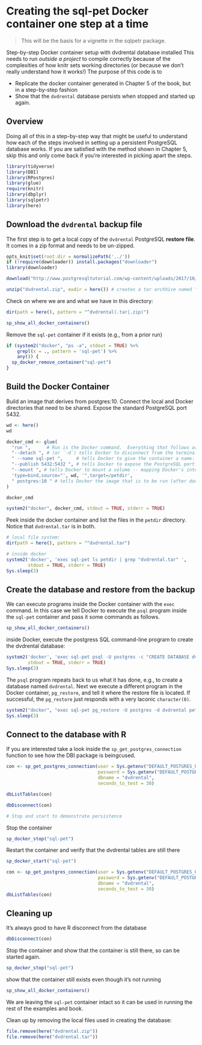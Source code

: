 # Creating the sql-pet Docker container one step at a time {#chapter_step-at-a-time-docker}

> This will be the basis for a vignette in the sqlpetr package.

Step-by-step Docker container setup with dvdrental database installed
This needs to run *outside a project* to compile correctly because of
the complexities of how knitr sets working directories (or because we
don’t really understand how it works!) The purpose of this code is to

  - Replicate the docker container generated in Chapter 5 of the book,
    but in a step-by-step fashion
  - Show that the `dvdrental` database persists when stopped and started
    up again.

## Overview

Doing all of this in a step-by-step way that might be useful to
understand how each of the steps involved in setting up a persistent
PostgreSQL database works. If you are satisfied with the method shown in
Chapter 5, skip this and only come back if you’re interested in picking
apart the steps.

```r
library(tidyverse)
library(DBI)
library(RPostgres)
library(glue)
require(knitr)
library(dbplyr)
library(sqlpetr)
library(here)
```

## Download the `dvdrental` backup file

The first step is to get a local copy of the `dvdrental` PostgreSQL
**restore file**. It comes in a zip format and needs to be un-zipped.

```r
opts_knit$set(root.dir = normalizePath('../'))
if (!require(downloader)) install.packages("downloader")
library(downloader)

download("http://www.postgresqltutorial.com/wp-content/uploads/2017/10/dvdrental.zip", destfile = glue(here("dvdrental.zip")))

unzip("dvdrental.zip", exdir = here()) # creates a tar archhive named "dvdrental.tar"
```

Check on where we are and what we have in this directory:

```r

dir(path = here(), pattern = "^dvdrental(.tar|.zip)")

sp_show_all_docker_containers()

```

Remove the `sql-pet` container if it exists (e.g., from a prior run)

```r

if (system2("docker", "ps -a", stdout = TRUE) %>%
    grepl(x = ., pattern = 'sql-pet') %>%
    any()) {
  sp_docker_remove_container("sql-pet")
}
```

## Build the Docker Container

Build an image that derives from postgres:10. Connect the local and
Docker directories that need to be shared. Expose the standard
PostgreSQL port 5432.

```r
wd <- here()
wd

docker_cmd <- glue(
  "run ",      # Run is the Docker command.  Everything that follows are `run` parameters.
  "--detach ", # (or `-d`) tells Docker to disconnect from the terminal / program issuing the command
  " --name sql-pet ",     # tells Docker to give the container a name: `sql-pet`
  "--publish 5432:5432 ", # tells Docker to expose the PostgreSQL port 5432 to the local network with 5432
  "--mount ", # tells Docker to mount a volume -- mapping Docker's internal file structure to the host file structure
  'type=bind,source="', wd, '",target=/petdir',
  " postgres:10 " # tells Docker the image that is to be run (after downloading if necessary)
)

docker_cmd
```



```r
system2("docker", docker_cmd, stdout = TRUE, stderr = TRUE)
```

Peek inside the docker container and list the files in the `petdir`
directory. Notice that `dvdrental.tar` is in both.

```r
# local file system:
dir(path = here(), pattern = "^dvdrental.tar")

# inside docker
system2('docker', 'exec sql-pet ls petdir | grep "dvdrental.tar" ',
        stdout = TRUE, stderr = TRUE)
Sys.sleep(3)
```


## Create the database and restore from the backup

We can execute programs inside the Docker container with the `exec`
command. In this case we tell Docker to execute the `psql` program
inside the `sql-pet` container and pass it some commands as follows.

```r
sp_show_all_docker_containers()
```
inside Docker, execute the postgress SQL command-line program to create the dvdrental database:

```r
system2('docker', 'exec sql-pet psql -U postgres -c "CREATE DATABASE dvdrental;"',
        stdout = TRUE, stderr = TRUE)
Sys.sleep(3)
```

The `psql` program repeats back to us what it has done, e.g., to create
a database named `dvdrental`. Next we execute a different program in the
Docker container, `pg_restore`, and tell it where the restore file is
located. If successful, the `pg_restore` just responds with a very
laconic `character(0)`. 

```r

system2("docker", "exec sql-pet pg_restore -U postgres -d dvdrental petdir/dvdrental.tar", stdout = TRUE, stderr = TRUE)
Sys.sleep(3)

```

## Connect to the database with R

If you are interested take a look inside the `sp_get_postgres_connection` function to see how the DBI package is beingcused.

```r
con <- sp_get_postgres_connection(user = Sys.getenv("DEFAULT_POSTGRES_USER_NAME"),
                                  password = Sys.getenv("DEFAULT_POSTGRES_PASSWORD"),
                                  dbname = "dvdrental",
                                  seconds_to_test = 30)

dbListTables(con)
```

```r
dbDisconnect(con)

# Stop and start to demonstrate persistence
```

Stop the container

```r
sp_docker_stop("sql-pet")
```

Restart the container and verify that the dvdrental tables are still
there

```r
sp_docker_start("sql-pet")

con <- sp_get_postgres_connection(user = Sys.getenv("DEFAULT_POSTGRES_USER_NAME"),
                                  password = Sys.getenv("DEFAULT_POSTGRES_PASSWORD"),
                                  dbname = "dvdrental",
                                  seconds_to_test = 30)
dbListTables(con)
```

## Cleaning up

It’s always good to have R disconnect from the database

```r
dbDisconnect(con)
```

Stop the container and show that the container is still there, so can be
started again.

```r
sp_docker_stop("sql-pet")
```

show that the container still exists even though it’s not running

```r
sp_show_all_docker_containers()

```

We are leaving the `sql-pet` container intact so it can be used in running the
rest of the examples and book. 

Clean up by removing the local files used in creating the database:
```r
file.remove(here("dvdrental.zip"))
file.remove(here("dvdrental.tar"))

```

